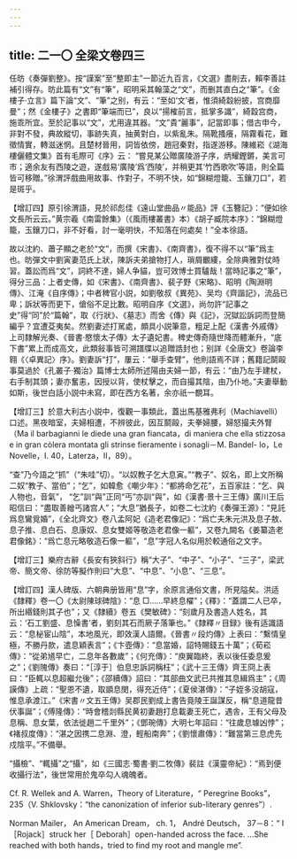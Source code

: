 ```yaml
---
---
---
```

title: 二一〇 全梁文卷四三
---




任昉《奏彈劉整》。按“謹案”至“整即主”一節近九百言，《文選》盡削去，賴李善註補引得存。昉此篇有“文”有“筆”，昭明采其翰藻之“文”，而删其直白之“筆”。《金樓子·立言》篇下論“文”、“筆”之别，有云：“至如‘文’者，惟須綺縠紛披，宫商靡曼”；然《金樓子》之書即“筆端而已”，良以“揚榷前言，抵掌多識”，綺縠宫商，施乖所宜。至於記事以“文”，尤用違其器。“文”貴“麗事”，記當即事；借古申今，非對不發，典故縱切，事跡失真，抽黄對白，以紫亂朱。隔靴搔癢，隔霧看花，難徵情實，轉滋迷惘。且楚材晉用，詞皆依傍，趙冠秦對，指遂游移。陳維崧《湖海樓儷體文集》首有毛際可《序》云： “嘗見某公贈廣陵游子序，炳耀鏗鏘，美言可市；適余友有西陵之遊，遂戲易‘廣陵’爲‘西陵’，并稍更其‘竹西歌吹’等語，則全篇皆可移贈。”徐渭評戲曲用故事、作對子，不明不快，如“錦糊燈籠、玉鑲刀口”，若是斑乎。

【增訂四】原引徐渭語，見於祁彪佳《遠山堂曲品〃能品》評《玉簪記》：“便如徐文長所云云。”黄宗羲《南雷餘集》（《風雨樓叢書》本）《胡子臧院本序》：“錦糊燈籠，玉鑲刀口，非不好看，討一毫明快，不知落在何處矣！”全本徐語。

故以沈約、蕭子顯之老於“文”，而撰《宋書》、《南齊書》，復不得不以“筆”爲主也。昉彈文中劉寅妻范氏上狀，陳訴夫弟搶物打人，瑣屑覼縷，全除典雅對仗時習。蓋訟而爲“文”，詞終不達，婦人争貓，豈可效博士買驢哉！當時記事之“筆”，得分三品：上者史傳，如《宋書》、《南齊書》、裴子野《宋略》、昭明《陶淵明傳》、江淹《自序傳》；中者稗官小説，如劉敬叔《異苑》、吴均《齊諧記》，流品已卑；訴狀等而更下，傖俗不足比數。昭明自序《文選》，尚勿許“記事之史”得“同”於“篇翰”，取《行狀》、《墓志》而舍《傳》與《記》，況獄訟訴詞而登簡編乎？宜遭芟夷矣。然劉妻述打駡處，頗具小説筆意，粗足上配《漢書·外戚傳》上司隸解光奏、《晉書·愍懷太子傳》太子遺妃書。稗史傳奇隨世降而體漸升，“底下書”累上而成高文，此類敍事皆可溯譜牒以追贈誥封也；别詳《全唐文》卷論李翱《〈卓異記〉序》。劉妻訴“打”，屢云：“舉手查臂”，他則語焉不詳；舊籍記鬬毆事莫過於《孔叢子·獨治》篇博士太師所述陽由夫婦一節，有云：“由乃左手建杖，右手制其頭；妻亦奮恚，因授以背，使杖擊之，而自撮其陰，由乃仆地。”夫妻舉動如斯，後世白話小説中未寫，即在西方名著，余亦祇一覩耳。

【增訂三】於意大利古小説中，復觀一事類此，蓋出馬基雅弗利（Machiavelli）口述。黑夜暗室，夫婦相遭，不辨彼此，因互鬬毆，夫拳婦腰，婦怒撮夫外腎（Ma il barbagianni le diede una gran fiancata，di maniera che ella stizzosa e in gran còlera montata gli strinse fieramente i sonagli－M. Bandel- lo，Le Novelle，I. 40，Laterza，II，89）。

“查”乃今語之“抓”（“朱哇”切）。“以奴教子乞大息寅。”“教子”、奴名，即上文所稱二奴“教子、當伯”；“乞”，如韓愈《嘲少年》：“都將命乞花”，五百家註：“乞、與人物也，音氣”， “乞”訓“與”正同“丐”亦訓“與”，如《漢書·景十三王傳》廣川王后昭信曰：“盡取善繒丐諸宫人”；“大息”猶長子，如卷二七沈約《奏彈王源》：“見託爲息鸞覓婚”，《全北齊文》卷八孟阿妃《造老君像記》：“爲亡夫朱元洪及息子敖、息子推、息白石、息康奴、息女雙姬等敬造老君像一軀”，又卷九闕名《姜纂造老君像銘》：“爲亡息元略敬造石像一軀”，“息”字冠人名似用於較通俗之文字。

【增訂三】樂府古辭《長安有狹斜行》稱“大子”、“中子”、“小子”、“三子”，梁武帝、簡文帝、徐防等擬作則曰“大息”、“中息”、“小息”、“三息”。

【增訂四】漢人碑版、六朝典册皆用“息”字，余原言通俗文書，所見隘矣。洪适《隸釋》卷一〇《太尉陳球碑陰》：“息 □……早終息櫂”；《釋》：“蓋謂二人已卒，所出緡錢則其子也”；又《隸續》卷五《樊敏碑》：“刻歲月及書造人姓名，其云：‘石工劉盛、息懆書’者，劉刻其石而厥子落筆也。”《隸釋〃目録》後有适識語云：“息柲宦山陰”，本地風光，即效漢人語爾。《晉書〃段灼傳》上表曰：“繫情皇極，不勝丹款，遣息穎表言”；《卞壺傳》：“息當婚，詔特賜錢五十萬”；《荀崧傳》：“從弟馗早亡，二息年各數歲”；《何充傳》：“庾翼臨終，表以後任委息爰之”；《劉隗傳》奏曰：“［淳于］伯息忠訴詞稱枉”；《武十三王傳》齊王冏上表曰：“臣輒以息超繼允後”；《邵續傳》詔曰：“其部曲文武已共推其息緝爲主”；《周謨傳》上疏：“聖恩不遺，取顗息閔，得充近侍”；《夏侯湛傳》：“子姪多没胡寇，惟息承渡江。”《宋書〃文五王傳》吴郡民劉成上書告竟陵王誕謀反，稱“息道龍昔伏事誕”；《傅隆傳》：“時會稽剡縣民黄初妻趙打息載妻王死亡，遇舎，王有父母及息稱、息女葉，依法徙趙二千里外”；《鄧琬傳》大明七年詔曰：“往歲息璩凶悖”；《褚叔度傳》：“湛之因携二息淵、澄，輕船南奔”；《劉懷肅傳》：“難當第三息虎先戍陰平。”不備舉。

“攝檢”、“輒攝”之“攝”，如《三國志·蜀書·劉二牧傳》裴註《漢靈帝紀》：“焉到便收攝行法”，後世常用於鬼卒勾人魂魄者。

Cf. R. Wellek and A. Warren，Theory of Literature，“ Peregrine Books”，235（V. Shklovsky：“the canonization of inferior sub-literary genres”）.

Norman Mailer， An American Dream， ch. 1， André Deutsch， 37－8：“ I ［Rojack］struck her［ Deborah］open-handed across the face. ...She reached with both hands，tried to find my root and mangle me”.